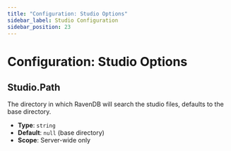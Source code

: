 ```yaml
---
title: "Configuration: Studio Options"
sidebar_label: Studio Configuration
sidebar_position: 23
---
```



# Configuration: Studio Options

## Studio.Path

The directory in which RavenDB will search the studio files, defaults to the base directory.

- **Type**: `string`
- **Default**: `null` (base directory)
- **Scope**: Server-wide only



